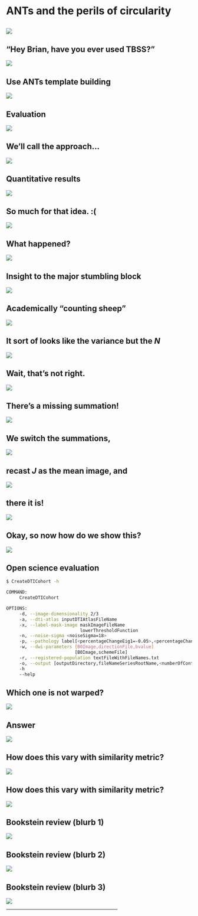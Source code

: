 
# ANTs and the perils of circularity

##

![](./philosophy/circularity/figures/escherANTs.png)

## "Hey Brian, have you ever used TBSS?"

![](./philosophy/circularity/figures/tbss.png)

## Use ANTs template building

![](./philosophy/circularity/figures/mappingThroughT1.png)

## Evaluation

![](./philosophy/circularity/figures/antsFlavoredTbss1.png)

## We'll call the approach...

![](./philosophy/circularity/figures/antsFlavoredTbss2.png)

## Quantitative results

![](./philosophy/circularity/figures/antsFlavoredTbss3.png)

## So much for that idea. :(

![](./philosophy/circularity/figures/antsFlavoredTbss4.png)

## What happened?

![](./philosophy/circularity/figures/antsFlavoredTbss5.png)

## Insight to the major stumbling block

![](./philosophy/circularity/figures/brianEmail.png)

## Academically "counting sheep"

![](./philosophy/circularity/figures/sleeping1.png)

## It sort of looks like the variance but the $N$

![](./philosophy/circularity/figures/sleeping2.png)

## Wait, that's not right.

![](./philosophy/circularity/figures/sleeping0.png)

## There's a missing summation!

![](./philosophy/circularity/figures/sleeping4.png)

## We switch the summations,

![](./philosophy/circularity/figures/sleeping5.png)

## recast $J$ as the mean image, and

![](./philosophy/circularity/figures/sleeping6.png)

## there it is!

![](./philosophy/circularity/figures/sleeping7.png)

## Okay, so now how do we show this?

![](./philosophy/circularity/figures/benefitsOfOpenScience.png)

## Open science evaluation

```bash
$ CreateDTICohort -h

COMMAND:
     CreateDTICohort

OPTIONS:
     -d, --image-dimensionality 2/3
     -a, --dti-atlas inputDTIAtlasFileName
     -x, --label-mask-image maskImageFileName
                            lowerThresholdFunction
     -n, --noise-sigma <noiseSigma=18>
     -p, --pathology label[<percentageChangeEig1=-0.05>,<percentageChangeAvgEig2andEig3=0.05>,<numberOfVoxels=all or percentageOfvoxels>]
     -w, --dwi-parameters [B0Image,directionFile,bvalue]
                          [B0Image,schemeFile]
     -r, --registered-population textFileWithFileNames.txt
     -o, --output [outputDirectory,fileNameSeriesRootName,<numberOfControls=10>,<numberOfExperimentals=10>]
     -h
     --help
```


## Which one is not warped?

![](./philosophy/circularity/figures/whichOneIsRegistered.png)


## Answer

![](./philosophy/circularity/figures/whichOneIsRegistered2.png)

## How does this vary with similarity metric?

![](./philosophy/circularity/figures/blobs1.png)

## How does this vary with similarity metric?

![](./philosophy/circularity/figures/blobs2.png)

## Bookstein review (blurb 1)

![](./philosophy/circularity/figures/BooksteinReview1.png)


## Bookstein review (blurb 2)

![](./philosophy/circularity/figures/BooksteinReview2.png)

## Bookstein review (blurb 3)

![](./philosophy/circularity/figures/BooksteinReview3.png)

<HR WIDTH="60%">

